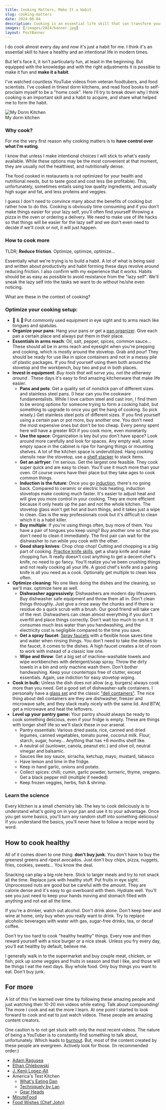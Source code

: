 ```yaml
---
title: Cooking Matters, Make It a Habit
slug: cooking-matters
date: 2024-06-04
description: Cooking is an essential life skill that can transform your health and daily routine. Learn practical tips to make cooking a sustainable habit, from optimizing your kitchen setup to choosing the right equipment and developing efficient workflows.
images: [/images/2024/banner.jpg]
layout: PostBanner
---
```


I do cook almost every day and now it's just a habit for me. I think it's an essential skill to have a healthy and an intentional life in modern times.

But let's face it, it isn't particularly fun, at least in the beginning. But equipped with the knowledge and with the right adjustments it is possible to make it fun and **make it a habit**.

I've watched countless YouTube videos from veteran foodtubers, and food scientists. I've cooked in tiniest dorm kitchens, and read food books to self-proclaim myself to be a "home cook". Here I'll try to break down why I think cooking is an important skill and a habit to acquire, and share what helped me to form the habit.

<div style={{ maxWidth: '300px' }}>
  <img src="/images/2024/dorm-kitchen.jpg" alt="My Dorm Kitchen" />
  <div>My dorm kitchen</div>
</div>

### Why cook?

For me the very first reason why cooking matters is to **have control over what I'm eating**.

I know that unless I make intentional choices I will stick to what's easily available. While these options may be the most convenient at that moment, they are usually not the healthiest, and nutritionally dense.

The food cooked in restaurants is not optimized for your health and nutritional needs, but to taste good and cost less (be profitable). This, unfortunately, sometimes entails using low quality ingredients, and usually high sugar and fat, and less proteins and veggies.

I guess I don't need to convince many about the benefits of cooking but rather how to do this. Cooking is obviously time consuming and if you don't make things easier for your lazy self, you'll often find yourself throwing a pizza in the oven or ordering a delivery. We need to make use of life hacks so that things will be easier for the lazy self and we don't even need to decide if we'll cook or not, it will just happen.

### How to cook more

TLDR; **Reduce friction**. Optimize, optimize, optimize...

Essentially what we're trying is to build a habit. A lot of what is being said and written about productivity and habit forming these days revolve around reducing friction. I also confirm with my experience that it works. Habits should be as easy as possible to avoid resistance from the "lazy self". We'll sneak the lazy self into the tasks we want to do without he/she even noticing.

What are these in the context of cooking?

### Optimize your cooking setup:

- 👀 & 🫱:Put commonly used equipment in eye sight and to arms reach like tongues and spatulas.
- **Organize your pans**: Hang your pans or get a [pan organizer](/images/2024/pan-organizer.webp). Give each pan a certain place and always put them in their place.
- **Essentials in arms reach**: Oil, salt, pepper, spices, common sauce... These should all be in arms reach and eyesight when you're prepping and cooking, which is mostly around the stovetop. Grab and pour! They should be ready for use like in spice containers and not in a messy pile of plastic packages. If you find yourself using them both around the stovetop and the workbench, buy two and put in both places.
- **Invest in equipment**: _Buy tools that will serve you, not the otherway around_ . These days it's easy to find amazing kitchenware that make life easier.
  - **Pans and pots**: Get a quality set of nonstick pan of different sizes and stainless steel pans.
    (I hear can you the cookware fundamentalists. While I love carbon steel and cast iron, I find them to be wrong options for someone trying to form a cooking habit, but something to upgrade to once you get the hang of cooking. So pick wisely.) Get stainless steel pots of different sizes. If you find yourself using a certain pan or pot more, buy another one. You don't need the most expensive ones but don't be too cheap. Every penny spent here will have a greater ROI if you cook more, even monetarily.
  - **Use the space**: Organization is key but you don't have space? Look around more carefully and look for spaces. Any empty wall, some empty space in the cabinet is ripe for hanging things or mounting shelves. A lot of the kitchen space is underutilized. Hang cooking utensils near the stovetop, use a [shelf stacker](/images/2024/shelf-stacker.jpg) to stack items.
  - **Get an airfryer**: I'm serious. Get the largest one feasible. They cook super quick and are easy to clean. You'll use it much more than your oven. Of course ovens have their place but they take ages to cook common things.
  - **Induction is the future**: Once you go [induction](https://www.youtube.com/watch?v=Xn1LUo5ra_A), there's no going back. Compared to ceramic or electric hob heating, induction stovetops make cooking much faster. It's easier to adjust heat and will give you more control in your cooking. They are more efficient because it only heats up the pan and not the whole kitchen. The stovetop glass won't get hot and burn things, and it takes just a wipe to clean. Gas is the way professionals cook but it's difficult to clean which it is a habit killer.
  - **Buy multiple**: If you're using things often, buy more of them. You have a pair of tongues you keep using? Buy another one so that you don't need to clean it immediately. The first pair can wait for the dishwasher to run while you cook with the other.
  - **Good sharp knives**: Chop chop chop! Cutting and chopping is a big part of cooking. [Practice knife skills](https://www.youtube.com/watch?v=dtEfBKJZrVQ), get a sharp knife and make chopping fun. It really doesn't cost anything to get a decent chef's knife, no need to go fancy. You'll realize you've been crushing things and not really cooking all your life. A good chef's knife and a paring knife is all you need as a cook. Optionally get multiple to clean less often.
- **Optimize cleaning**: No one likes doing the dishes and the cleaning, so we'll max. optimize here as well.
  - **Dishwasher aggressively**: Dishwashers are modern day lifesavers. Buy dishwasher safe equipment and throw them all in. Don't clean things throughly. Just give a rinse away the chunks and if there is residue do a quick scrub with a brush. Our good friend will take care of the rest. Dishwashers can clean almost everything if you don't overfill and place things correctly. Don't wait too much to run it. It consumes much less water than you handwashing, and the electricity cost is negligible compared to the time you save.
  - **Get a spray faucet**: [Spray faucets](/images/2024/spray-faucet.webp) with a flexible hose saves time and water when rinsing things. You don't need to take the dishes to the faucet, it comes to the dishes. A high faucet creates a lot of room to work with instead of a classic low one.
  - **Wipe and throw**: Get a big set of machine-washable towels and wipe workbenches with detergent/soap spray. Throw the dirty towels in a bin and only machine wash them. Don't bother handwashing. Keep your countertops free of clutter, except essentials. Again, use indiction for easy stovetop wiping.
- **Cook in bulk:** Unless the dish does not allow (e.g. burgers) always cook more than you need. Get a good set of dishwasher-safe containers. I personally have a [glass set](/images/2024/glass-container.jpg) and the classic ["deli containers"](https://www.youtube.com/watch?v=TsMZDraqF9s). The nice thing about deli containers are they are dishwasher, freezer and microwave safe, and they stack really nicely with the same lid. And BTW, get a microwave and heat the leftovers.
- **Level up your pantry game:** Your pantry should always be ready to cook something delicious, even if your fridge is empty. These are things with longer shelf life so we'll stack these in our arsenal.
  - Pantry essentials: Various dried pasta, rice, canned and dried legumes, canned vegetables, tomato puree, coconut milk. Flour, starch, sugar, honey... Anything that has +6 months shelf like.
  - A neutral oil (sunlower, canola, peanut etc.) and olive oil, neutral vinegar and balsamic.
  - Sauces like soy sauce, sirracha, ketchup, mayo, mustard, tabasco
  - Have lemon and lime in the fridge.
  - Keep in hand garlic, onions and potato.
  - Collect spices: chilli, cumin, garlic powder, turmeric, thyme, oregano. Get a black pepper mill (multiple if needed)
  - Keep frozen veggies, herbs, fish & shrimp.

### Learn the science

Every kitchen is a small chemistry lab. The key to cook deliciously is to understand what's going on in your pan and use it to your advantage. Once you get some basics, you'll turn any random stuff into something delicious! If you understand the basics, you'll never have to follow a recipe word by word.

## How to cook healthy

All of it comes down to one thing: **don't buy junk**. You don't have to buy the greenest greens and ripest avocados. Just don't buy chips, pizza, nuggets, fries, cookies, sweets... You know the deal.

Snacking can play a big role here. Stick to larger meals and try to not snack all the time. Replace junk with healthy stuff. Put fruits in eye sight. Unprocessed nuts are good but be careful with the amount. They are calorie dense and it's easy to go overboard with them. Hydrate well. You'll see you just need to keep your hands moving and stomach filled with anything and not eat all the time.

If you're a drinker, watch out alcohol. Don't drink alone. Don't keep beer and wine at home, only buy when you really want to drink. Try to replace alcoholic beverages with water with gas, sugar-free drinks, tea, or decaf coffee.

Don't try too hard to cook "healthy healthy" things. Every now and then reward yourself with a nice burger or a nice steak. Unless you fry every day, you'll eat healthy by default, believe me.

I generally walk in to the supermarket and buy couple meat, chicken, or fish; pick up some veggies and fruits in season and that I like, and those will be things I eat the next days. Buy whole food. Only buy things you want to eat. Don't buy junk.

## For more

A lot of this I've learned over time by following these amazing people and just watching their 10-20 min videos while eating. Talk about compounding! The more I cook and eat the more I learn. At one point I started to look forward to cook and eat to just watch videos. These people are amazing content creators.

One caution is to not get stuck with only the most recent videos. The nature of being a YouTuber is to constantly find something to talk about, unfortunately. Which leads to [burnout](https://www.youtube.com/watch?v=NS1H3hozE4w). But, most of the content created by these people are evergreen. Actively look for those. (In recommended order:)

- [Adam Ragusea](https://www.youtube.com/@aragusea)
- [Ethan Chlebowski](https://www.youtube.com/@EthanChlebowski)
- [J. Kenji Lopez-Alt](https://www.youtube.com/@JKenjiLopezAlt)
- America's Test Kitchen
  - [What's Eating Dan](https://www.youtube.com/watch?v=tn94d4ms8FI&list=PLnbzopdwFrnZc-UgGYETAQair7VzS7_Z8)
  - [Techniquely by Lan](https://www.youtube.com/watch?v=BtLcD_fFmpA&list=PLnbzopdwFrnYyvwrqTB_5AhufdOMisGnF)
  - [Gear Heads](https://www.youtube.com/watch?v=st6LggwoL_4&list=PLnbzopdwFrnbt5uZx46gvyskyu41z7hlQ)
- [MinuteFood](https://www.youtube.com/@MinuteFood)
- [Food Wishes (Chef John)](https://www.youtube.com/@foodwishes)
